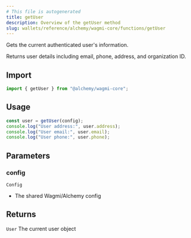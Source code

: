 ```yaml
---
# This file is autogenerated
title: getUser
description: Overview of the getUser method
slug: wallets/reference/alchemy/wagmi-core/functions/getUser
---
```


Gets the current authenticated user's information.

Returns user details including email, phone, address, and organization ID.

## Import

```ts
import { getUser } from "@alchemy/wagmi-core";
```

## Usage

```ts
const user = getUser(config);
console.log("User address:", user.address);
console.log("User email:", user.email);
console.log("User phone:", user.phone);
```

## Parameters

### config

`Config`

- The shared Wagmi/Alchemy config

## Returns

`User`
The current user object
